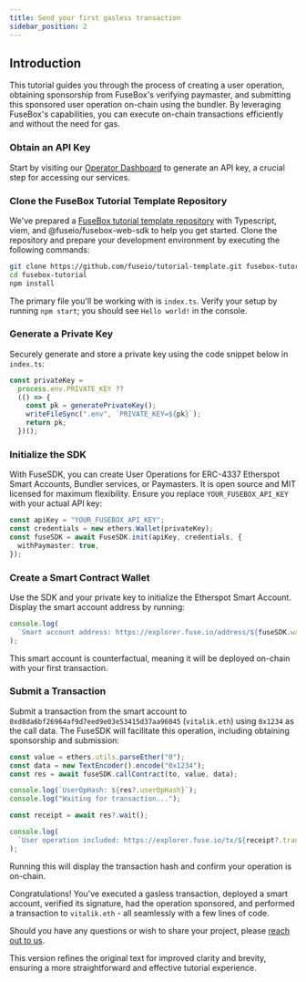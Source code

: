 ```yaml
---
title: Send your first gasless transaction
sidebar_position: 2
---
```


## Introduction

This tutorial guides you through the process of creating a user operation, obtaining sponsorship from FuseBox's verifying paymaster, and submitting this sponsored user operation on-chain using the bundler. By leveraging FuseBox's capabilities, you can execute on-chain transactions efficiently and without the need for gas.

### Obtain an API Key

Start by visiting our [Operator Dashboard](https://developers.fuse.io/) to generate an API key, a crucial step for accessing our services.

### Clone the FuseBox Tutorial Template Repository

We've prepared a [FuseBox tutorial template repository](https://github.com/fuseio/tutorial-template) with Typescript, viem, and @fuseio/fusebox-web-sdk to help you get started. Clone the repository and prepare your development environment by executing the following commands:

```bash
git clone https://github.com/fuseio/tutorial-template.git fusebox-tutorial
cd fusebox-tutorial
npm install
```

The primary file you'll be working with is `index.ts`. Verify your setup by running `npm start`; you should see `Hello world!` in the console.

### Generate a Private Key

Securely generate and store a private key using the code snippet below in `index.ts`:

```typescript
const privateKey =
  process.env.PRIVATE_KEY ??
  (() => {
    const pk = generatePrivateKey();
    writeFileSync(".env", `PRIVATE_KEY=${pk}`);
    return pk;
  })();
```

### Initialize the SDK

With FuseSDK, you can create User Operations for ERC-4337 Etherspot Smart Accounts, Bundler services, or Paymasters. It is open source and MIT licensed for maximum flexibility. Ensure you replace `YOUR_FUSEBOX_API_KEY` with your actual API key:

```typescript
const apiKey = "YOUR_FUSEBOX_API_KEY";
const credentials = new ethers.Wallet(privateKey);
const fuseSDK = await FuseSDK.init(apiKey, credentials, {
  withPaymaster: true,
});
```

### Create a Smart Contract Wallet

Use the SDK and your private key to initialize the Etherspot Smart Account. Display the smart account address by running:

```typescript
console.log(
  `Smart account address: https://explorer.fuse.io/address/${fuseSDK.wallet.getSender()}`
);
```

This smart account is counterfactual, meaning it will be deployed on-chain with your first transaction.

### Submit a Transaction

Submit a transaction from the smart account to `0xd8da6bf26964af9d7eed9e03e53415d37aa96045` (`vitalik.eth`) using `0x1234` as the call data. The FuseSDK will facilitate this operation, including obtaining sponsorship and submission:

```typescript
const value = ethers.utils.parseEther("0");
const data = new TextEncoder().encode("0x1234");
const res = await fuseSDK.callContract(to, value, data);

console.log(`UserOpHash: ${res?.userOpHash}`);
console.log("Waiting for transaction...");

const receipt = await res?.wait();

console.log(
  `User operation included: https://explorer.fuse.io/tx/${receipt?.transactionHash}`
);
```

Running this will display the transaction hash and confirm your operation is on-chain.

Congratulations! You've executed a gasless transaction, deployed a smart account, verified its signature, had the operation sponsored, and performed a transaction to `vitalik.eth` - all seamlessly with a few lines of code.

Should you have any questions or wish to share your project, please [reach out to us](https://t.me/fuseio).

This version refines the original text for improved clarity and brevity, ensuring a more straightforward and effective tutorial experience.
